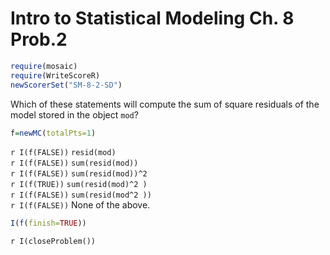 Intro to Statistical Modeling Ch. 8 Prob.2
========================================================
```r
require(mosaic)
require(WriteScoreR)
newScorerSet("SM-8-2-SD")
```

Which of these statements will compute the sum of square residuals of the model 
stored in the object <code>mod</code>?
```r
f=newMC(totalPts=1)
```
`r I(f(FALSE))` <code>resid(mod)</code>     
`r I(f(FALSE))` <code>sum(resid(mod))</code>     
`r I(f(FALSE))` <code>sum(resid(mod))^2</code>     
`r I(f(TRUE))` <code>sum(resid(mod)^2 ) </code>     
`r I(f(FALSE))` <code>sum(resid(mod^2 ))</code>     
`r I(f(FALSE))` None of the above.     
```r
I(f(finish=TRUE))
```

`r I(closeProblem())`

